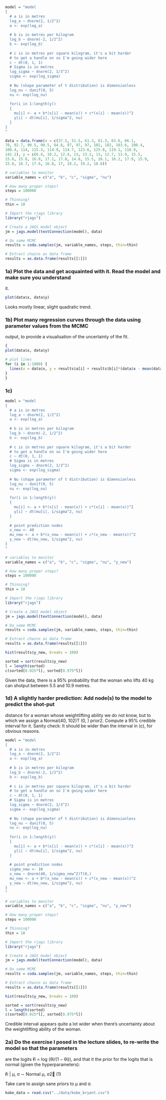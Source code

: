 
```r
model = "model
{
  # a is in metres
  log_a ~ dnorm(2, 1/2^2)
  a <- exp(log_a)
  
  # b is in metres per kilogram
  log_b ~ dnorm(-2, 1/2^2)
  b <- exp(log_b)
  
  # c is in metres per square kilogram, it's a bit harder
  # to get a handle on so I'm going wider here
  c ~ dt(0, 1, 1)
  # Sigma is in metres
  log_sigma ~ dnorm(2, 1/3^2)
  sigma <- exp(log_sigma)
  
  # Nu (shape parameter of t distribution) is dimensionless
  log_nu ~ dunif(0, 5)
  nu <- exp(log_nu)
  
  for(i in 1:length(y))
  {
    mu[i] <- a + b*(x[i] - mean(x)) + c*(x[i] - mean(x))^2
    y[i] ~ dt(mu[i], 1/sigma^2, nu)
  }
}
"
```

```r
data = data.frame(x = c(37.5, 51.5, 61.3, 61.3, 63.6, 66.1,
70, 92.7, 90.5, 90.5, 94.8, 97, 97, 97, 102, 102, 103.6, 100.4,
108.4, 114, 115.3, 114.9, 114.7, 123.6, 125.8, 119.1, 118.9,
141.1), y = c(6.4, 10.2, 12.4, 13, 13.2, 13, 12.7, 13.9, 15.5,
15.8, 15.8, 16.8, 17.1, 17.8, 14.8, 15.5, 16.1, 16.2, 17.9, 15.9,
15.8, 16.7, 17.6, 16.8, 17, 18.2, 19.2, 18.6))

# variables to monitor
variable_names = c("a", "b", "c", "sigma", "nu")

# How many proper steps?
steps = 100000

# Thinning?
thin = 10

# Import the rjags library
library("rjags")

# Create a JAGS model object
jm = jags.model(textConnection(model), data)

# Do some MCMC
results = coda.samples(jm, variable_names, steps, thin=thin)

# Extract chains as data frame
results = as.data.frame(results[[1]])
```

### 1a) Plot the data and get acquainted with it. Read the model and make sure you understand
it.

```r
plot(data$x, data$y)
```

Looks mostly linear, slight quadratic trend.

### 1b) Plot many regression curves through the data using parameter values from the MCMC
output, to provide a visualisation of the uncertainty of the fit.

```r
{
plot(data$x, data$y)

# plot lines
for (i in 1:1000) {
  lines(x = data$x, y = results$a[i] + results$b[i]*(data$x - mean(data$x)) + results$c[i]*(data$x - mean(data$x))^2, col = rgb(0, 0, 1, alpha = 0.05))
}
}
```
### 1c) 

```r
model = "model
{
  # a is in metres
  log_a ~ dnorm(2, 1/2^2)
  a <- exp(log_a)
  
  # b is in metres per kilogram
  log_b ~ dnorm(-2, 1/2^2)
  b <- exp(log_b)
  
  # c is in metres per square kilogram, it's a bit harder
  # to get a handle on so I'm going wider here
  c ~ dt(0, 1, 1)
  # Sigma is in metres
  log_sigma ~ dnorm(2, 1/3^2)
  sigma <- exp(log_sigma)
  
  # Nu (shape parameter of t distribution) is dimensionless
  log_nu ~ dunif(0, 5)
  nu <- exp(log_nu)
  
  for(i in 1:length(y))
  {
    mu[i] <- a + b*(x[i] - mean(x)) + c*(x[i] - mean(x))^2
    y[i] ~ dt(mu[i], 1/sigma^2, nu)
  }
  
  # point prediction nodes
  x_new <- 40
  mu_new <- a + b*(x_new - mean(x)) + c*(x_new - mean(x))^2
  y_new ~ dt(mu_new, 1/sigma^2, nu)
}
"

# variables to monitor
variable_names = c("a", "b", "c", "sigma", "nu", "y_new")

# How many proper steps?
steps = 100000

# Thinning?
thin = 10

# Import the rjags library
library("rjags")

# Create a JAGS model object
jm = jags.model(textConnection(model), data)

# Do some MCMC
results = coda.samples(jm, variable_names, steps, thin=thin)

# Extract chains as data frame
results = as.data.frame(results[[1]])

hist(results$y_new, breaks = 100)
```

```r
sorted = sort(results$y_new)
l = length(sorted)
c(sorted[0.025*l], sorted[0.975*l])
```


Given the data, there is a 95% probability that the woman who lifts 40 kg can shotput between
5.5 and 10.9 metres.

### 1d) A slightly harder prediction: Add node(s) to the model to predict the shot-put
distance for a woman whose weightlifting ability we do not know, but to which we assign
a Normal(40, 102)T (0, ) prior2. Compute a 95% credible interval for it. Sanity check: It
should be wider than the interval in (c), for obvious reasons.

```r
model = "model
{
  # a is in metres
  log_a ~ dnorm(2, 1/2^2)
  a <- exp(log_a)
  
  # b is in metres per kilogram
  log_b ~ dnorm(-2, 1/2^2)
  b <- exp(log_b)
  
  # c is in metres per square kilogram, it's a bit harder
  # to get a handle on so I'm going wider here
  c ~ dt(0, 1, 1)
  # Sigma is in metres
  log_sigma ~ dnorm(2, 1/3^2)
  sigma <- exp(log_sigma)
  
  # Nu (shape parameter of t distribution) is dimensionless
  log_nu ~ dunif(0, 5)
  nu <- exp(log_nu)
  
  for(i in 1:length(y))
  {
    mu[i] <- a + b*(x[i] - mean(x)) + c*(x[i] - mean(x))^2
    y[i] ~ dt(mu[i], 1/sigma^2, nu)
  }
  
  # point prediction nodes
  sigma_new <- 10
  x_new ~ dnorm(40, 1/sigma_new^2)T(0,)
  mu_new <- a + b*(x_new - mean(x)) + c*(x_new - mean(x))^2
  y_new ~ dt(mu_new, 1/sigma^2, nu)
}
"

# variables to monitor
variable_names = c("a", "b", "c", "sigma", "nu", "y_new")

# How many proper steps?
steps = 100000

# Thinning?
thin = 10

# Import the rjags library
library("rjags")

# Create a JAGS model object
jm = jags.model(textConnection(model), data)

# Do some MCMC
results = coda.samples(jm, variable_names, steps, thin=thin)

# Extract chains as data frame
results = as.data.frame(results[[1]])

hist(results$y_new, breaks = 100)
```

```r
sorted = sort(results$y_new)
l = length(sorted)
c(sorted[0.025*l], sorted[0.975*l])
```

Credible interval appears quite a lot wider when there's uncertainty about the weightlifting ability of the woman.

### 2a) Do the exercise I posed in the lecture slides, to re-write the model so that the parameters
are the logits ℓi = log (θi/(1 − θi)), and that it the prior for the logits that is normal (given
the hyperparameters):

ℓi | μ, σ ∼ Normal μ, σ2 (1)

Take care to assign sane priors to μ and σ.

```r
kobe_data = read.csv("../data/kobe_bryant.csv")
```




